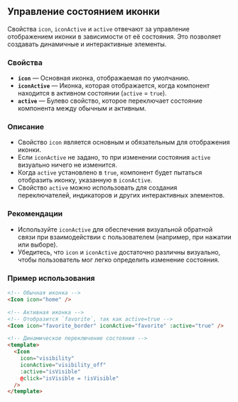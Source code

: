 ## Управление состоянием иконки

Свойства `icon`, `iconActive` и `active` отвечают за управление отображением иконки в зависимости от её состояния. Это позволяет создавать динамичные и интерактивные элементы.

### Свойства

- **`icon`** — Основная иконка, отображаемая по умолчанию.
- **`iconActive`** — Иконка, которая отображается, когда компонент находится в активном состоянии (`active` = `true`).
- **`active`** — Булево свойство, которое переключает состояние компонента между обычным и активным.

### Описание

- Свойство `icon` является основным и обязательным для отображения иконки.
- Если `iconActive` не задано, то при изменении состояния `active` визуально ничего не изменится.
- Когда `active` установлено в `true`, компонент будет пытаться отобразить иконку, указанную в `iconActive`.
- Свойство `active` можно использовать для создания переключателей, индикаторов и других интерактивных элементов.

### Рекомендации

- Используйте `iconActive` для обеспечения визуальной обратной связи при взаимодействии с пользователем (например, при нажатии или выборе).
- Убедитесь, что `icon` и `iconActive` достаточно различны визуально, чтобы пользователь мог легко определить изменение состояния.

### Пример использования

```html
<!-- Обычная иконка -->
<Icon icon="home" />

<!-- Активная иконка -->
<!-- Отобразится `favorite`, так как active=true -->
<Icon icon="favorite_border" iconActive="favorite" :active="true" />

<!-- Динамическое переключение состояния -->
<template>
  <Icon
    icon="visibility"
    iconActive="visibility_off"
    :active="isVisible"
    @click="isVisible = !isVisible"
  />
</template>
```

